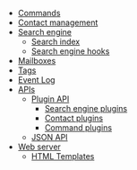 * [[Commands]]
* [[Contact management]]
* [[Search engine]]
** [[Search index]]
** [[Search engine hooks]]
* [[Mailboxes]]
* [[Tags]]
* [[Event Log]]
* [[APIs]]
** [[Plugin API]]
*** [[Search engine plugins]]
*** [[Contact plugins]]
*** [[Command plugins]]
** [[JSON API]]
* [[Web server]]
** [[HTML Templates]]
